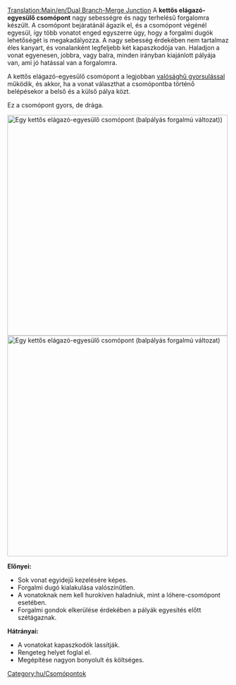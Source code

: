 [[Translation:Main/en/Dual Branch-Merge Junction]]{{hu/Csomópontmenü}}
A '''kettős elágazó-egyesülő csomópont''' nagy sebességre és nagy terhelésű forgalomra készült. A csomópont bejáratánál ágazik el, és a csomópont végénél egyesül, így több vonatot enged egyszerre úgy, hogy a forgalmi dugók lehetőségét is megakadályozza. A nagy sebesség érdekében nem tartalmaz éles kanyart, és vonalanként legfeljebb két kapaszkodója van. Haladjon a vonat egyenesen, jobbra, vagy balra, minden irányban kiajánlott pályája van, ami jó hatással van a forgalomra.

A kettős elágazó-egyesülő csomópont a legjobban [[Main/hu/Valósághű gyorsulás|valósághű gyorsulással]] működik, és akkor, ha a vonat választhat a csomópontba történő belépésekor a belső és a külső pálya közt.

Ez a csomópont gyors, de drága.

[[File:en/DuelBranchMerge.png|thumb|center|500px|Egy kettős elágazó-egyesülő csomópont (balpályás forgalmú változat))]]
[[File:en/DuelBranchMerge RightSide.png|thumb|center|500px|Egy kettős elágazó-egyesülő csomópont (balpályás forgalmú változat)]]

'''Előnyei:'''
*Sok vonat egyidejű kezelésére képes.
*Forgalmi dugó kialakulása valószínűtlen.
*A vonatoknak nem kell hurokíven haladniuk, mint a lóhere-csomópont esetében.
*Forgalmi gondok elkerülése érdekében a pályák egyesítés előtt szétágaznak.

'''Hátrányai:'''
*A vonatokat kapaszkodók lassítják.
*Rengeteg helyet foglal el.
*Megépítése nagyon bonyolult és költséges.

[[Category:hu/Csomópontok]]